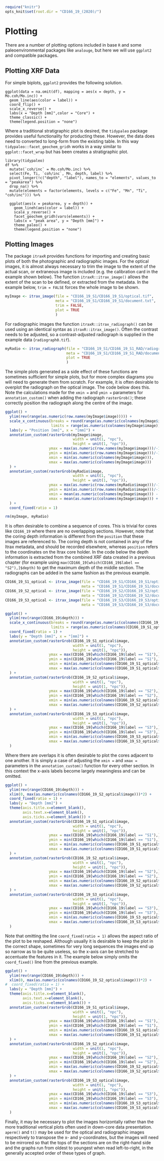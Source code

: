 ```r
require("knitr")
opts_knit$set(root.dir = "CD166_19_(2020)/")
```

# Plotting
There are a number of plotting options included in base `R` and some paleoenvironmental packages like `analouge`, but here we will use `ggplot2` and compatible packages. 

## Plotting XRF Data
For simple biplots, `ggplot2` provides the following solution.

```
ggplot(data = na.omit(df), mapping = aes(x = depth, y = Mo.coh/Mo.inc)) +
  geom_line(aes(color = label)) + 
  coord_flip() +
  scale_x_reverse() +
  labs(x = "Depth [mm]",color = "Core") +
  theme_classic() +
  theme(legend.position = "none")
```

Where a traditional stratigraphic plot is desired, the `tidypaleo` package provides useful functionality for producting these. However, the data does need to converted to long-form from the existing table. In this way `tidypaleo::facet_geochem_gridh` works in a way similar to `ggplot::facet_wrap` but has been creates a stratigraphic plot.

```
library(tidypaleo)
df %>% 
  mutate(`coh/inc` = Mo.coh/Mo.inc) %>%
  select(Fe, Ti, `coh/inc`, Mn, depth, label) %>% 
  pivot_longer(!c("depth", "label"), names_to = "elements", values_to = "peakarea") %>% 
  drop_na() %>%
  mutate(elements = factor(elements, levels = c("Fe", "Mn", "Ti", "coh/inc"))) %>%

  ggplot(aes(x = peakarea, y = depth)) +
    geom_lineh(aes(color = label)) +
    scale_y_reverse() +
    facet_geochem_gridh(vars(elements)) +
    labs(x = "peak area", y = "Depth [mm]") +
    theme_paleo() +
    theme(legend.position = "none")
```

## Plotting Images
The package `itraxR` provides functions for importing and creating basic plots of both the photographic and radiographic images. For the optical images, it is almost always necessary to trim the image to the extent of the actual scan, or extraneous image is included (e.g. the calibration card in the example shown below). The function `itraxR::itrax_image()` allows the extent of the scan to be defined, or extracted from the metadata. In the example below, `trim = FALSE` forces the whole image to be shown.

```r
myImage <- itrax_image(file = "CD166_19_S1/CD166_19_S1/optical.tif",
                       meta = "CD166_19_S1/CD166_19_S1/document.txt",
                       trim = FALSE,
                       plot = TRUE
                       )
```

For radiographic images the function `itraxR::itrax_radiograph()` can be used using an identical syntax as `itraxR::itrax_image()`. Often the contrast needs to be adjusted, so a contrast-adjusted radiograph is supplied in the example data (`radiograph0.tif`). 

```r
myRadio <- itrax_radiograph(file = "CD166_19_S1/CD166_19_S1_RAD/radiograph0.tif",
                            meta = "CD166_19_S1/CD166_19_S1_RAD/document.txt",
                            plot = TRUE
                            )
```

The simple plots generated as a side effect of these functions are sometimes sufficient for simple plots, but for more complex diagrams you will need to generate them from scratch. For example, it is often desirable to overplot the radiograph on the optical image. The code below does this. Note the calculations made for the `xmin = ` and `ymin = ` parameters for `annotation_custom()` when adding the radiograph `rasterGrob()`; these correctly position the radiograph along the centre of the image.

```r
ggplot() +
  ylim(rev(range(as.numeric(row.names(myImage$image))))) +
  scale_x_continuous(breaks = round(range(as.numeric(colnames(myImage$image))), 0),
                     limits = range(as.numeric(colnames(myImage$image)))) +
  labs(y = "Position [mm]", x = "[mm]") +
  annotation_custom(rasterGrob(myImage$image,
                               width = unit(1, "npc"),
                               height = unit(1, "npc")),
                    ymax = max(as.numeric(row.names(myImage$image)))/-1,
                    ymin = min(as.numeric(row.names(myImage$image)))/-1,
                    xmin = min(as.numeric(colnames(myImage$image))),
                    xmax = max(as.numeric(colnames(myImage$image)))
  ) +
  annotation_custom(rasterGrob(myRadio$image,
                               width = unit(1, "npc"),
                               height = unit(1, "npc")),
                    ymax = max(as.numeric(row.names(myRadio$image)))/-1,
                    ymin = min(as.numeric(row.names(myRadio$image)))/-1,
                    xmin = mean(as.numeric(colnames(myImage$image))) - mean(as.numeric(colnames(myRadio$image))),
                    xmax = mean(as.numeric(colnames(myImage$image))) + mean(as.numeric(colnames(myRadio$image)))
  ) +
  coord_fixed(ratio = 1)
```

```r
rm(myImage, myRadio)
```

It is often desirable to combine a sequence of cores. This is trivial for cores like `CD166_19` where there are no overlapping sections. However, note that the coring depth information is different from the `position` that these images are referenced to. The coring depth is not contained in any of the Itrax metadata, and should be recorded elsewhere, whereas `position` refers to the coordinates on the Itrax core holder. In the code below the depth information is extracted from the combined XRF data created in a previous chapter (for example using `max(CD166_19[which(CD166_19$label == "S2"),]$depth)` to get the maximum depth of the middle section. The radiographs can be added in the same fashion as the previous example.

```r
CD166_19_S1_optical <- itrax_image(file = "CD166_19_S1/CD166_19_S1/optical.tif", 
                                   meta = "CD166_19_S1/CD166_19_S1/document.txt")
CD166_19_S2_optical <- itrax_image(file = "CD166_19_S2/CD166_19_S2/optical.tif", 
                                   meta = "CD166_19_S2/CD166_19_S2/document.txt")
CD166_19_S3_optical <- itrax_image(file = "CD166_19_S3/CD166_19_S3/optical.tif", 
                                   meta = "CD166_19_S3/CD166_19_S3/document.txt")

ggplot() +
  ylim(rev(range(CD166_19$depth))) +
  scale_x_continuous(breaks = round(range(as.numeric(colnames(CD166_19_S1_optical$image))), 0),
                     limits = range(as.numeric(colnames(CD166_19_S1_optical$image)))) +
  coord_fixed(ratio = 1) +
  labs(y = "Depth [mm]", x = "[mm]") +
  annotation_custom(rasterGrob(CD166_19_S1_optical$image,
                               width = unit(1, "npc"),
                               height = unit(1, "npc")),
                    ymax = max(CD166_19[which(CD166_19$label == "S1"),]$depth)/-1,
                    ymin = min(CD166_19[which(CD166_19$label == "S1"),]$depth)/-1,
                    xmin = min(as.numeric(colnames(CD166_19_S1_optical$image))),
                    xmax = max(as.numeric(colnames(CD166_19_S1_optical$image)))
  ) +
  annotation_custom(rasterGrob(CD166_19_S2_optical$image,
                               width = unit(1, "npc"),
                               height = unit(1, "npc")),
                    ymax = max(CD166_19[which(CD166_19$label == "S2"),]$depth)/-1,
                    ymin = min(CD166_19[which(CD166_19$label == "S2"),]$depth)/-1,
                    xmin = min(as.numeric(colnames(CD166_19_S2_optical$image))),
                    xmax = max(as.numeric(colnames(CD166_19_S2_optical$image)))
  ) +
  annotation_custom(rasterGrob(CD166_19_S3_optical$image,
                               width = unit(1, "npc"),
                               height = unit(1, "npc")),
                    ymax = max(CD166_19[which(CD166_19$label == "S3"),]$depth)/-1,
                    ymin = min(CD166_19[which(CD166_19$label == "S3"),]$depth)/-1,
                    xmin = min(as.numeric(colnames(CD166_19_S3_optical$image))),
                    xmax = max(as.numeric(colnames(CD166_19_S3_optical$image)))
  )
```

Where there are overlaps it is often desirable to plot the cores adjacent to one another. It is simply a case of adjusting the `xmin = ` and `xmax = ` parameters in the `annotation_custom()` function for every other section. In this context the x-axis labels become largely meaningless and can be omitted. 

```r
ggplot() +
  ylim(rev(range(CD166_19$depth))) +
  xlim(0, max(as.numeric(colnames(CD166_19_S2_optical$image)))*2) +
  coord_fixed(ratio = 1) +
  labs(y = "Depth [mm]") +
  theme(axis.title.x=element_blank(),
        axis.text.x=element_blank(),
        axis.ticks.x=element_blank()) +
  annotation_custom(rasterGrob(CD166_19_S1_optical$image,
                               width = unit(1, "npc"),
                               height = unit(1, "npc")),
                    ymax = max(CD166_19[which(CD166_19$label == "S1"),]$depth)/-1,
                    ymin = min(CD166_19[which(CD166_19$label == "S1"),]$depth)/-1,
                    xmin = min(as.numeric(colnames(CD166_19_S1_optical$image))),
                    xmax = max(as.numeric(colnames(CD166_19_S1_optical$image)))
  ) +
  annotation_custom(rasterGrob(CD166_19_S2_optical$image,
                               width = unit(1, "npc"),
                               height = unit(1, "npc")),
                    ymax = max(CD166_19[which(CD166_19$label == "S2"),]$depth)/-1,
                    ymin = min(CD166_19[which(CD166_19$label == "S2"),]$depth)/-1,
                    xmin = max(as.numeric(colnames(CD166_19_S2_optical$image))),
                    xmax = max(as.numeric(colnames(CD166_19_S2_optical$image)))*2
  ) +
  annotation_custom(rasterGrob(CD166_19_S3_optical$image,
                               width = unit(1, "npc"),
                               height = unit(1, "npc")),
                    ymax = max(CD166_19[which(CD166_19$label == "S3"),]$depth)/-1,
                    ymin = min(CD166_19[which(CD166_19$label == "S3"),]$depth)/-1,
                    xmin = min(as.numeric(colnames(CD166_19_S3_optical$image))),
                    xmax = max(as.numeric(colnames(CD166_19_S3_optical$image)))
  )
```

Note that omitting the line `coord_fixed(ratio = 1)` allows the aspect ratio of the plot to be reshaped. Although usually it is desirable to keep the plot in the correct shape, sometimes for very long sequences the images end up so narrow as to be quite useless, so the x-axis can be stretched to accentuate the features in it. The example below simply omits the `coord_fixed()` line from the previous example.

```r
ggplot() +
  ylim(rev(range(CD166_19$depth))) +
  xlim(0, max(as.numeric(colnames(CD166_19_S2_optical$image)))*2) +
#  coord_fixed(ratio = 1) +
  labs(y = "Depth [mm]") +
  theme(axis.title.x=element_blank(),
        axis.text.x=element_blank(),
        axis.ticks.x=element_blank()) +
  annotation_custom(rasterGrob(CD166_19_S1_optical$image,
                               width = unit(1, "npc"),
                               height = unit(1, "npc")),
                    ymax = max(CD166_19[which(CD166_19$label == "S1"),]$depth)/-1,
                    ymin = min(CD166_19[which(CD166_19$label == "S1"),]$depth)/-1,
                    xmin = min(as.numeric(colnames(CD166_19_S1_optical$image))),
                    xmax = max(as.numeric(colnames(CD166_19_S1_optical$image)))
  ) +
  annotation_custom(rasterGrob(CD166_19_S2_optical$image,
                               width = unit(1, "npc"),
                               height = unit(1, "npc")),
                    ymax = max(CD166_19[which(CD166_19$label == "S2"),]$depth)/-1,
                    ymin = min(CD166_19[which(CD166_19$label == "S2"),]$depth)/-1,
                    xmin = max(as.numeric(colnames(CD166_19_S2_optical$image))),
                    xmax = max(as.numeric(colnames(CD166_19_S2_optical$image)))*2
  ) +
  annotation_custom(rasterGrob(CD166_19_S3_optical$image,
                               width = unit(1, "npc"),
                               height = unit(1, "npc")),
                    ymax = max(CD166_19[which(CD166_19$label == "S3"),]$depth)/-1,
                    ymin = min(CD166_19[which(CD166_19$label == "S3"),]$depth)/-1,
                    xmin = min(as.numeric(colnames(CD166_19_S3_optical$image))),
                    xmax = max(as.numeric(colnames(CD166_19_S3_optical$image)))
  )
```

Finally, it may be necessary to plot the images horizontally rather than the more traditional vertical plots often used in down-core data presentation. `aperm()` and `t()` may be used for the optical and radiographic images respectively to transpose the x- and y-coordinates, but the images will need to be mirrored so that the tops of the sections are on the right-hand side and the graphs run from oldest to youngest when read left-to-right, in the generally accepted order of these types of graph. 
